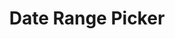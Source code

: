 ---
title: Date Range Picker
navTitle: Date Range Picker
headerImage: date-picker
githubLabels: ["component:date-picker"]
health:
  designed: true
  documented: false
  implemented: false
  latestDesign: false
  allVariants: false
  responsive: false
  internationalized: false
  accessible: false
---